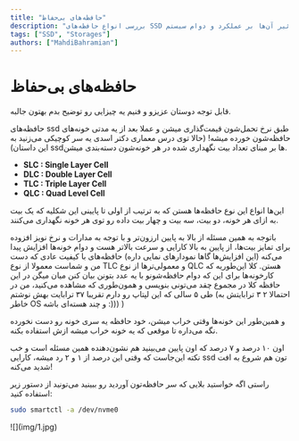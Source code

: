 ```yaml
---
title: "حافظه‌های بی‌حفاظ"
description: "بررسی انواع حافظه‌های SSD و چگونگی تأثیر آن‌ها بر عملکرد و دوام سیستم."
tags: ["SSD", "Storages"]
authors: ["MahdiBahramian"]
---
```


# حافظه‌های بی‌حفاظ

قابل توجه دوستان عزیزو و فنیم یه چیزایی رو توضیح بدم بهتون جالبه.

حافظه‌های ssd طبق نرخ تحمل‌شون قیمت‌گذاری میشن و عملا بعد از یه مدتی خونه‌های حافظه‌شون خورده میشه! (حالا توی درس معماری دکتر اسدی یه سر کوچیکی می‌زنید به این داستان) ssd‌ها بر مبنای تعداد بیت نگهداری شده در هر خونه‌شون دسته‌بندی میشن.

- **SLC : Single Layer Cell**
- **DLC : Double Layer Cell**
- **TLC : Triple Layer Cell**
- **QLC : Quad Level Cell**

این‌ها انواع این نوع حافظه‌ها هستن که به ترتیب از اولی تا پایینی این شکلیه که یک بیت به ازای هر خونه، دو بیت، سه بیت و چهار بیت داده رو توی هر خونه نگهداری می‌کنند. 

باتوجه به همین مسئله از بالا به پایین ارزون‌تر و با توجه به مدارات و نرخ نویز افزوده برای تمایز بیت‌ها، از پایین به بالا کارایی و سرعت بالاتر هست و دوام خونه‌ها افزایش پیدا می‌کنه (این افزایش‌ها گاها نمودارهای نمایی داره) حافظه‌های با کیفیت عادی که دست من و شماست معمولا از نوع TLC و معمولی‌ترها از نوع QLC هستن.
کلا این‌طوریه که کارخونه‌ها برای این که دوام حافظه‌شونو با یه عدد بتونن بیان کنن میان میگن در این حافظه کلا در مجموع چقد می‌تونی بنویسی و همون‌طوری که مشاهده می‌کنید، من در طی ۵ سالی که این لپتاپ رو دارم تقریبا ۳۷ ترابایت بهش نوشتم (احتمالا ۲ ۳ ترابایتش به خاطر OS و چند هسته‌ای
 باشه :))) )

و همین‌طور این خونه‌ها وقتی خراب میشن، خود حافظه یه سری خونه رو دست نخورده نگه می‌داره تا موقعی که یه خونه خراب میشه ازش استفاده بکنه.

اون ۱۰ درصد و ۷ درصد که اون پایین می‌بینید هم نشون‌دهنده همین مسئله است و خب نکته این‌جاست که وقتی این درصد از ۱ و ۲ رد میشه، کارایی ssd تون هم شروع به افت شدید می‌کنه!

راستی اگه خواستید بلایی که سر  حافظه‌تون آوردید رو ببینید می‌تونید از دستور زیر استفاده کنید:

```bash
sudo smartctl -a /dev/nvme0
```

<div style={{textAlign: 'center'}}>![](img/1.jpg)</div>
